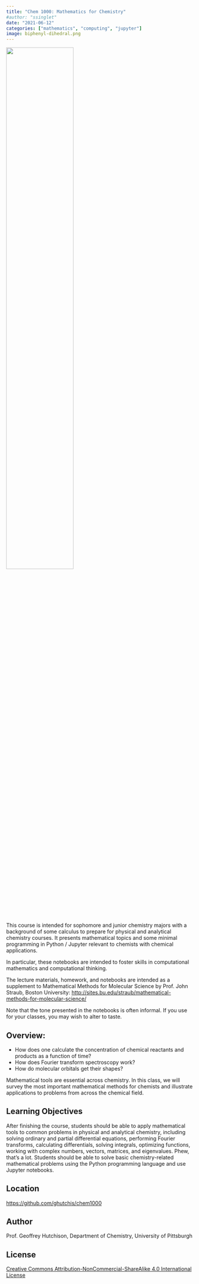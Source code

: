 ```yaml
---
title: "Chem 1000: Mathematics for Chemistry"
#author: "ssinglet"
date: "2021-06-12"
categories: ["mathematics", "computing", "jupyter"]
image: biphenyl-dihedral.png
---
```


![](biphenyl-dihedral.png){width=60%}

This course is intended for sophomore and junior chemistry majors with a background of some calculus to prepare for physical and analytical chemistry courses. It presents mathematical topics and some minimal programming in Python / Jupyter relevant to chemists with chemical applications. 

In particular, these notebooks are intended to foster skills in computational mathematics and computational thinking.

The lecture materials, homework, and notebooks are intended as a supplement to Mathematical Methods for Molecular Science by Prof. John Straub, Boston University: <http://sites.bu.edu/straub/mathematical-methods-for-molecular-science/>

Note that the tone presented in the notebooks is often informal. If you use for your classes, you may wish to alter to taste.

## Overview:
  - How does one calculate the concentration of chemical reactants and products as a function of time?
  - How does Fourier transform spectroscopy work?
  - How do molecular orbitals get their shapes?

Mathematical tools are essential across chemistry. In this class, we will survey the most important mathematical methods for chemists and illustrate applications to problems from across the chemical field.

## Learning Objectives 
After finishing the course, students should be able to apply mathematical tools to common problems in physical and analytical chemistry, including solving ordinary and partial differential equations, performing Fourier transforms, calculating differentials, solving integrals, optimizing functions, working with complex numbers, vectors, matrices, and eigenvalues. Phew, that’s a lot. Students should be able to solve basic chemistry-related mathematical problems using the Python programming language and use Jupyter notebooks.


## Location {#location}

<https://github.com/ghutchis/chem1000>


## Author {#author}

Prof. Geoffrey Hutchison, Department of Chemistry, University of Pittsburgh


## License {#license}

[Creative Commons Attribution-NonCommercial-ShareAlike 4.0 International License](http://creativecommons.org/licenses/by-nc-sa/4.0/)
